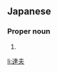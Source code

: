 ==Japanese==
{{ja-kanjitab|たつ|お}}

===Proper noun===
{{ja-pos|たつお|proper}}

# {{given name|male|lang=ja|sort=たつお}}

[[li:達夫]]